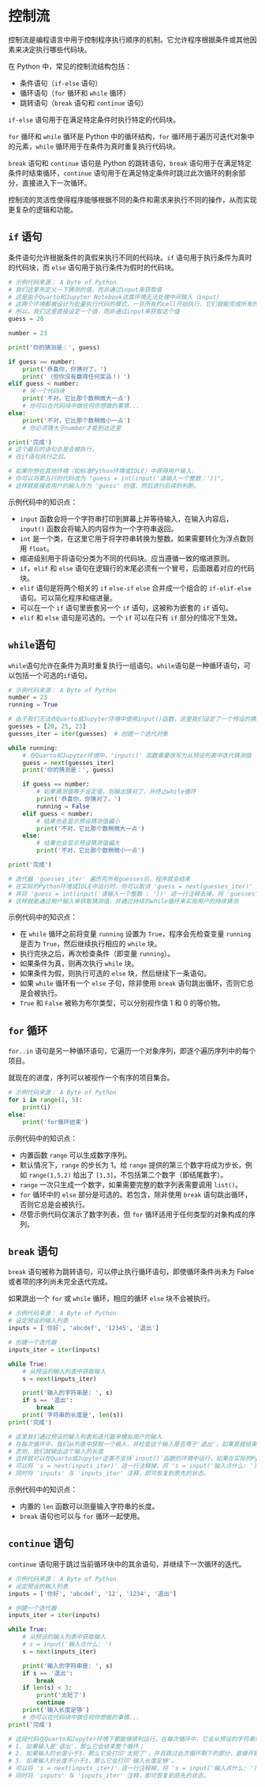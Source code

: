 # 控制流

控制流是编程语言中用于控制程序执行顺序的机制。它允许程序根据条件或其他因素来决定执行哪些代码块。

在 Python 中，常见的控制流结构包括：

- 条件语句（`if-else` 语句）
- 循环语句（`for` 循环和 `while` 循环）
- 跳转语句（`break` 语句和 `continue` 语句）

`if-else` 语句用于在满足特定条件时执行特定的代码块。

`for` 循环和 `while` 循环是 Python 中的循环结构，`for` 循环用于遍历可迭代对象中的元素，`while` 循环用于在条件为真时重复执行代码块。

`break` 语句和 `continue` 语句是 Python 的跳转语句，`break` 语句用于在满足特定条件时结束循环，`continue` 语句用于在满足特定条件时跳过此次循环的剩余部分，直接进入下一次循环。

控制流的灵活性使得程序能够根据不同的条件和需求来执行不同的操作，从而实现更复杂的逻辑和功能。

## `if` 语句

条件语句允许根据条件的真假来执行不同的代码块。`if` 语句用于执行条件为真时的代码块，而 `else` 语句用于执行条件为假时的代码块。

```python
# 示例代码来源： A Byte of Python
# 我们这里先定义一下猜测的值，而非通过input来获取值
# 这是由于Quarto和Jupyter Notebook这类环境无法处理中间输入（input）
# 这两个环境都被设计为批量执行代码的模式，一旦所有的cell开始执行，它们就能完成所有的运行，无需人工干预
# 所以，我们这里直接设定一个值，而非通过input来获取这个值
guess = 20  

number = 23

print('你的猜测是：', guess)

if guess == number:
    print('恭喜你，你猜对了。')
    print('（但你没有赢得任何奖品！）')
elif guess < number:
    # 另一个代码块
    print('不对，它比那个数稍微大一点')
    # 你可以在代码块中做任何你想做的事情...
else:
    print('不对，它比那个数稍微小一点')
    # 你必须猜大于number才能到达这里

print('完成')
# 这个最后的语句总是会被执行，
# 在if语句执行之后。

# 如果你想在其他环境（如标准Python环境或IDLE）中获得用户输入，
# 你可以将第五行的代码改为 "guess = int(input('请输入一个整数：'))"。
# 这样就能接收用户的输入作为 'guess' 的值，然后进行后续的判断。
```

示例代码中的知识点：

- `input` 函数会将一个字符串打印到屏幕上并等待输入，在输入内容后，`input()` 函数会将输入的内容作为一个字符串返回。
- `int` 是一个类，在这里它用于将字符串转换为整数。如果需要转化为浮点数则用 `float`。
- 缩进级别用于将语句分类为不同的代码块。应当遵循一致的缩进原则。
- `if`，`elif` 和 `else` 语句在逻辑行的末尾必须有一个冒号，后面跟着对应的代码块。
- `elif` 语句是将两个相关的 `if` `else-if` `else` 合并成一个组合的 `if-elif-else` 语句。可以简化程序和缩进量。
- 可以在一个 `if` 语句里嵌套另一个 `if` 语句，这被称为嵌套的 `if` 语句。
- `elif` 和 `else` 语句是可选的。一个 `if` 可以在只有 `if` 部分的情况下生效。

## `while`语句

`while`语句允许在条件为真时重复执行一组语句。`while`语句是一种循环语句，可以包括一个可选的`if`语句。

```python
# 示例代码来源： A Byte of Python
number = 23
running = True

# 由于我们无法在Quarto或Jupyter环境中使用input()函数，这里我们设定了一个预设的猜测值列表
guesses = [20, 25, 23]  
guesses_iter = iter(guesses)  # 创建一个迭代对象 

while running:
    # 在Quarto和Jupyter环境中，'input()' 函数需要改写为从预设列表中迭代猜测值
    guess = next(guesses_iter)
    print('你的猜测是：', guess)

    if guess == number:
        # 如果猜测值等于设定值，则输出猜对了，并终止while循环
        print('恭喜你，你猜对了。')
        running = False
    elif guess < number:
        # 结果也会显示预设猜测值偏小
        print('不对，它比那个数稍微大一点')
    else:
        # 结果也会显示预设猜测值偏大
        print('不对，它比那个数稍微小一点')

print('完成')

# 迭代器 'guesses_iter' 遍历完所有guesses后，程序就会结束
# 在实际的Python环境或IDLE中运行时，你可以取消 'guess = next(guesses_iter)' 这一行的注释
# 并将 'guess = int(input('请输入一个整数 : '))' 这一行注释去掉，将 'guesses' 与 'guesses_iter'注释掉
# 这样就能通过用户输入来获取猜测值，并通过持续的while循环来实现用户的持续猜测
```

示例代码中的知识点：

- 在 `while` 循环之前将变量 `running` 设置为 `True`，程序会先检查变量 `running` 是否为 `True`，然后继续执行相应的 `while` 块。
- 执行完块之后，再次检查条件（即变量 `running`）。
- 如果条件为真，则再次执行 `while` 块。
- 如果条件为假，则执行可选的 `else` 块，然后继续下一条语句。
- 如果 `while` 循环有一个 `else` 子句，除非使用 `break` 语句跳出循环，否则它总是会被执行。
- `True` 和 `False` 被称为布尔类型，可以分别视作值 1 和 0 的等价物。

## `for` 循环

`for..in` 语句是另一种循环语句，它遍历一个对象序列，即逐个遍历序列中的每个项目。

就现在的进度，序列可以被视作一个有序的项目集合。

```python
# 示例代码来源： A Byte of Python
for i in range(1, 5):
    print(i)
else:
    print('for循环结束')
```

示例代码中的知识点：

- 内置函数 `range` 可以生成数字序列。
- 默认情况下，`range` 的步长为 1。给 `range` 提供的第三个数字将成为步长，例如 `range(1,5,2)` 给出了 `[1,3]`。不包括第二个数字（即结尾数字）。
- `range` 一次只生成一个数字，如果需要完整的数字列表需要调用 `list()`。
- `for` 循环中的 `else` 部分是可选的。若包含，除非使用 `break` 语句跳出循环，否则它总是会被执行。
- 尽管示例代码仅演示了数字列表，但 `for` 循环适用于任何类型的对象构成的序列。

## `break` 语句

`break` 语句被称为跳转语句，可以停止执行循环语句，即使循环条件尚未为 False 或者项的序列尚未完全迭代完成。

如果跳出一个 `for` 或 `while` 循环，相应的循环 `else` 块不会被执行。

```python
# 示例代码来源： A Byte of Python
# 设定预设的输入列表
inputs = ['你好', 'abcdef', '12345', '退出']

# 创建一个迭代器
inputs_iter = iter(inputs)

while True:
    # 从预设的输入列表中获取输入
    s = next(inputs_iter)

    print('输入的字符串是: ', s)
    if s == '退出':
        break
    print('字符串的长度是', len(s))
print('完成')

# 这里我们通过预设的输入列表和迭代器来模拟用户的输入
# 在每次循环中，我们从列表中获取一个输入，并检查这个输入是否等于'退出'，如果是就结束循环
# 否则，我们就输出这个输入的长度
# 这样就可以在Quarto或Jupyter这类不支持`input()`函数的环境中运行，如果在实际的Python环境或IDLE中运行时，
# 可以将 's = next(inputs_iter)' 这一行注释掉，将 's = input('输入点什么: ')' 这一行的注释去掉，
# 同时将 'inputs' 与 'inputs_iter' 注释，即可恢复到原先的状态。
```

示例代码中的知识点：

- 内置的 `len` 函数可以测量输入字符串的长度。
- `break` 语句也可以与 `for` 循环一起使用。

## `continue` 语句

`continue` 语句用于跳过当前循环块中的其余语句，并继续下一次循环的迭代。

```python
# 示例代码来源： A Byte of Python
# 设定预设的输入列表
inputs = ['你好', 'abcdef', '12', '1234', '退出']

# 创建一个迭代器
inputs_iter = iter(inputs)

while True:
    # 从预设的输入列表中获取输入
    # s = input('输入点什么: ')
    s = next(inputs_iter)

    print('输入的字符串是: ', s)
    if s == '退出':
        break
    if len(s) < 3:
        print('太短了')
        continue
    print('输入长度足够')
    # 你可以在代码块中做任何你想做的事情...
print('完成')

# 这段代码在Quarto和Jupyter环境下都能够顺利运行。在每次循环中，它会从预设的字符串列表中获取一个输入，然后根据这个输入的长度执行不同的操作：
# 1. 如果输入是'退出'，那么它会结束整个循环；
# 2. 如果输入的长度小于3，那么它会打印'太短了'，并且跳过此次循环剩下的部分，直接开始下一次循环；
# 3. 如果输入的长度不小于3，那么它会打印'输入长度足够'。
# 可以将 's = next(inputs_iter)' 这一行注释掉，将 's = input('输入点什么: ')' 这一行的注释去掉，
# 同时将 'inputs' 与 'inputs_iter' 注释，即可恢复到原先的状态。
```

